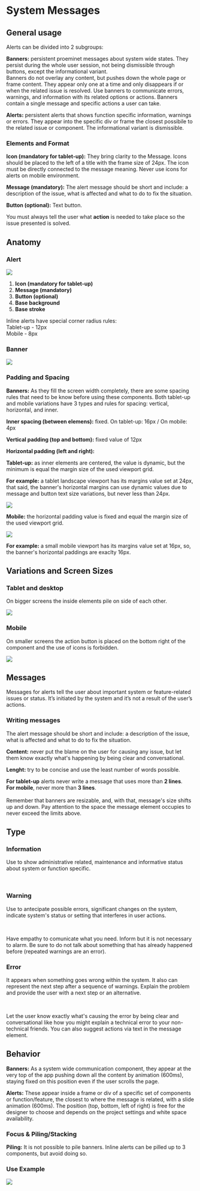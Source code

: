 

<Meta title="Components/System Messages" />

<div className="docs-title">
  <div>
    <h1 className="docs-title__text">System Messages</h1>
  </div>
</div>

<div className="docs-content">

## General usage

  <div className="columns">
    <div className="column">
      <p>Alerts can be divided into 2 subgroups:</p>
      <p><strong>Banners:</strong> persistent proeminet messages about system wide states. They persist during the whole user session, not being dismissible through buttons, except the informational variant.
      <br />Banners do not overlay any content, but pushes down the whole page or frame content. They appear only one at a time and only disappears if or when the related issue is resolved. Use banners to communicate errors, warnings, and information with its related options or actions. Banners contain a single message and specific actions a user can take.</p>
      <p><strong>Alerts:</strong> persistent alerts that shows function specific information, warnings or errors. They appear into the specific div or frame the closest possibile to the related issue or component. The informational variant is dismissible.</p>
    </div>
    <div className="column">
      <h3>Elements and Format</h3>
      <p><strong>Icon (mandatory for tablet-up):</strong> They bring clarity to the Message. Icons should be placed to the left of a title with the frame size of 24px. The icon must be directly connected to the message meaning. Never use icons for alerts on mobile environment.</p>
      <p><strong>Message (mandatory):</strong> The alert message should be short and include: a description of the issue, what is affected and what to do to fix the situation.</p>
      <p><strong>Button (optional):</strong> Text button.</p>
      <p className="doc-em-block">You must always tell the user what <strong>action</strong> is needed to take place so the issue presented is solved.</p>
    </div>
  </div>

  ## Anatomy

  <div className="doc-anatomy-block">
    <div className="columns is-vcentered">
      <div className="column">
        <h3>Alert</h3>
        <img src="docs/system-messages/alert-anatomy.png" />
      </div>
      <div className="column">
        <ol>
          <li><strong>Icon (mandatory for tablet-up)</strong></li>
          <li><strong>Message (mandatory)</strong></li>
          <li><strong>Button (optional)</strong></li>
          <li><strong>Base background</strong></li>
          <li><strong>Base stroke</strong></li>
        </ol>
        <p className="doc-em-block">Inline alerts have special corner radius rules:
          <br/> Tablet-up - 12px
          <br/> Mobile - 8px</p>
      </div>
    </div>
    <div className="column">
      <h3>Banner</h3>
      <img src="docs/system-messages/banner-anatomy.png" />
    </div>
    <div className="columns">
      <div className="column is-half">
        <h3>Padding and Spacing</h3>
        <p><strong>Banners:</strong> As they fill the screen width completely, there are some spacing rules that need to be know before using these components. Both tablet-up and mobile variations have 3 types and rules for spacing: vertical, horizontal, and inner.</p>
        <p><strong className="doc-pink">Inner spacing (between elemens):</strong> fixed. On tablet-up: 16px / On mobile: 4px</p>
        <p><strong className="doc-orange">Vertical padding (top and bottom):</strong> fixed value of 12px</p>
      </div>
    </div>
    <div className="columns is-multiline">
      <div className="column">
        <p><strong className="doc-cyan">Horizontal padding (left and right):</strong></p>
        <p><strong>Tablet-up:</strong> as inner elements are centered, the value is dynamic, but the minimum is equal the margin size of the used viewport grid.</p>
      </div>
      <div className="column">
        <p className="doc-em-block"><strong>For example:</strong> a tablet landscape viewport has its margins value set at 24px, that said, the banner's horizontal margins can use dynamic values due to message and button text size variations, but never less than 24px.</p>
      </div>
      <div className="column is-narrow">
        <img src="docs/system-messages/padding.png" />
      </div>
      <p><strong>Mobile:</strong> the horizontal padding value is fixed and equal the margin size of the used viewport grid.</p>
      <div className="column is-narrow">
        <img src="docs/system-messages/padding-mobile.png" />
      </div> 
      <div className="column">
        <p className="doc-em-block"><strong>For example:</strong> a small mobile viewport has its margins value set at 16px, so, the banner's horizontal paddings are exaclty 16px.</p>
      </div>
    </div>
  </div>
  <div>
    <h2>Variations and Screen Sizes</h2>
    <h3>Tablet and desktop</h3>
    <p>On bigger screens the inside elements pile on side of each other.</p>
    <img src="docs/system-messages/view.png" />
    <h3>Mobile</h3>
    <p>On smaller screens the action button is placed on the bottom right of the component and the use of icons is forbidden.</p>
    <img src="docs/system-messages/view-mobile.png" />
  </div>

  ## Messages

  <div className="columns">
    <div className="column">
      <p>Messages for alerts tell the user about important system or feature-related issues or status. It’s initiated by the system and it’s not a result of the user’s actions.</p>
    </div>
    <div className="column">
      <h3>Writing messages</h3>
      <p>The alert message should be short and include: a description of the issue, what is affected and what to do to fix the situation.</p>
      <p><strong>Content:</strong> never put the blame on the user for causing any issue, but let  them know exactly what's happening by being clear and conversational.</p>
      <p><strong>Lenght:</strong> try to be concise and use the least number of words possible.</p>
      <p className="doc-em-block"><strong>For tablet-up</strong> alerts never write a message that uses more than <strong>2 lines</strong>.
        <br />
        <strong>For mobile</strong>, never more than <strong>3 lines</strong>.
        <br />
        <br />
        Remember that banners are resizable, and, with that, message's size shifts up and down. Pay attention to the space the message element occupies to never exceed the limits above.
      </p>
    </div>
  </div>

  ## Type

  ### Information

  Use to show administrative related, maintenance and informative status about system or function specific.

  <Preview>
    <Story name="Info Sample">
      <Banner type="info" text="Scheduled maintenance in our servers tomorrow 5 Mar @ 10AM." buttonText="Dismiss" icon="calendar" />
      <br />
      <Alert type="info" text="Good news! Now you can add your expenses to your monthly spreadsheet." buttonText="Dismiss" icon="coin" />
    </Story>
  </Preview>

  ### Warning

  Use to antecipate possible errors, significant changes on the system, indicate system's status or setting that interferes in user actions.

  <Preview>
    <Story name="Warn Sample">
      <Banner type="warn" text="We couldn't renew your plan. Please check your billing info." icon="coin" buttonText="Go to billing" />
      <br />
      <Alert type="warn" text="You need to be signed in to use this feature." icon="calendar" buttonText="Login" />
    </Story>
  </Preview>

  <p className="doc-em-block">Have empathy to comunicate what you need. Inform but it is not necessary to alarm. Be sure to do not talk about something that has already happened before (repeated warnings are an error).</p>

  ### Error

  It appears when something goes wrong within the system. It also can represent the next step after a sequence of warnings. Explain the problem and provide the user with a next step or an alternative.

  <Preview>
    <Story name="Error Sample">
      <Banner type="error" text="Looks like we're having trouble retrieving some information. Please refresh the page." icon="reload" buttonText="Refresh" />
      <br />
      <Alert type="error" text="Enter the required fields do proceed." icon="key" />
    </Story>
  </Preview>

  <p className="doc-em-block">Let the user know exactly what's causing the error by being clear and conversational like how you might explain a technical error to your non-technical friends. You can also suggest actions via text in the message element.</p>

  ## Behavior

  <div className="columns">
    <div className="column">
      <p><strong>Banners:</strong> As a system wide communication component, they appear at the very top of the app pushing down all the content by animation (600ms), staying fixed on this position even if the user scrolls the page.</p>
      <p><strong>Alerts:</strong> These appear inside a frame or div of a specific set of components or function/feature, the closest to where the message is related, with a slide animation (600ms). The position (top, bottom, left of right) is free for the designer to choose and depends on the project settings and white space availability.</p>
    </div>
    <div className="column">
      <h3>Focus & Piling/Stacking</h3>
      <p><strong>Piling:</strong> It is not possible to pile banners. Inline alerts can be pilled up to 3 components, but avoid doing so.</p>
    </div>
  </div>

  ### Use Example

  <img src="docs/system-messages/use-example.png" />
</div>